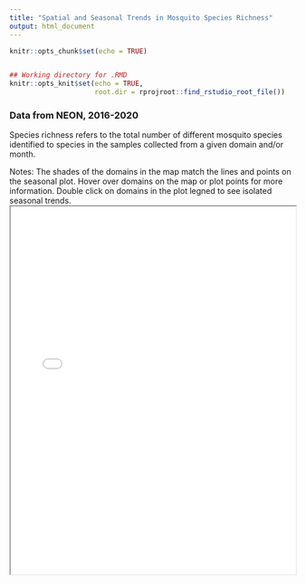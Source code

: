 ```yaml
---
title: "Spatial and Seasonal Trends in Mosquito Species Richness"
output: html_document
---
```


<!---
CSS style tag from https://stackoverflow.com/questions/34906002/increase-width-of-entire-html-rmarkdown-output
--->

<style type="text/css">
.main-container {
  max-width: 100% !important;
  margin: auto;
}
</style>

```r
knitr::opts_chunk$set(echo = TRUE)


## Working directory for .RMD
knitr::opts_knit$set(echo = TRUE,
                     root.dir = rprojroot::find_rstudio_root_file())

```
### Data from NEON, 2016-2020

Species richness refers to the total number of different mosquito species identified to species in the samples collected from a given domain and/or month.

Notes: The shades of the domains in the map match the lines and points on the seasonal plot. Hover over domains on the map or plot points for more information. Double click on domains in the plot legned to see isolated seasonal trends. 
<iframe src="code/richness_dashboard.html" height="650" width="100%" title="Biomass Trends"></iframe>